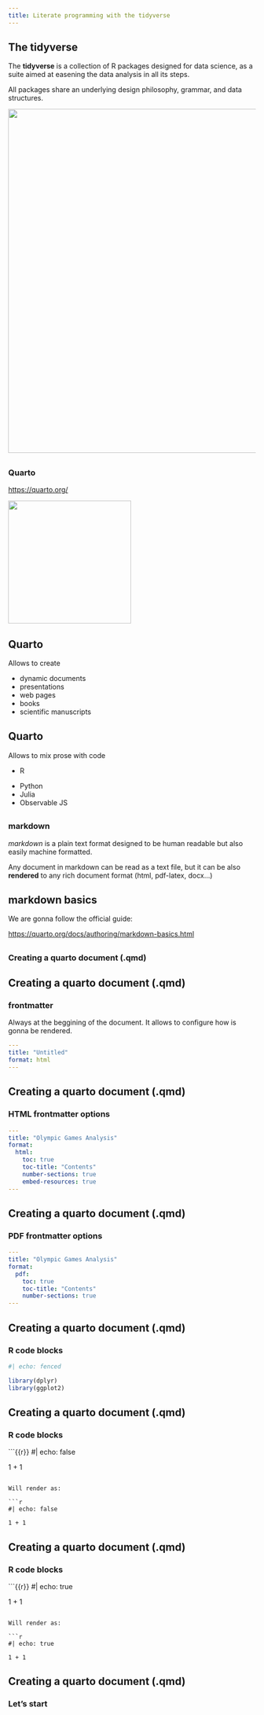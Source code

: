```yaml
---
title: Literate programming with the tidyverse
---
```


## The tidyverse

The **tidyverse** is a collection of R packages designed for data science, as a
suite aimed at easening the data analysis in all its steps.

All packages share an underlying design philosophy, grammar, and data structures. 

![](resources/img/tidyverse_schema_2.png){.nostretch width="700px" fig-align="center"}

## {.center}

### Quarto

<https://quarto.org/>

![](resources/img/quarto.png){.nostretch width="250px" fig-align="right"}

## Quarto

Allows to create

::: {.incremental}
  - dynamic documents
  - presentations
  - web pages
  - books
  - scientific manuscripts
:::

## Quarto

Allows to mix prose with code

::: {.fragment}
  - R
:::

::: {.fragment .fade-up}
  - Python
  - Julia
  - Observable JS
:::

## {.center}

### markdown

*markdown* is a plain text format designed to be human readable but also
easily machine formatted.  

Any document in markdown can be read as a text file, but it can be also
**rendered** to any rich document format (html, pdf-latex, docx...)

## markdown basics

We are gonna follow the official guide:

<https://quarto.org/docs/authoring/markdown-basics.html>

## {.center}

### Creating a quarto document (.qmd)

## Creating a quarto document (.qmd)

### frontmatter

Always at the beggining of the document. It allows to configure how is gonna
be rendered.

```.yaml
---
title: "Untitled"
format: html
---
```

## Creating a quarto document (.qmd)

### HTML frontmatter options

```.yaml
---
title: "Olympic Games Analysis"
format:
  html:
    toc: true
    toc-title: "Contents"
    number-sections: true
    embed-resources: true
---
```

## Creating a quarto document (.qmd)

### PDF frontmatter options

```.yaml
---
title: "Olympic Games Analysis"
format:
  pdf:
    toc: true
    toc-title: "Contents"
    number-sections: true
---
```

## Creating a quarto document (.qmd)

### R code blocks

```r
#| echo: fenced

library(dplyr)
library(ggplot2)
```

## Creating a quarto document (.qmd)

### R code blocks

```{{r}}
#| echo: false

1 + 1
```

Will render as:

```r
#| echo: false

1 + 1
```

## Creating a quarto document (.qmd)

### R code blocks

```{{r}}
#| echo: true

1 + 1
```

Will render as:

```r
#| echo: true

1 + 1
```


## Creating a quarto document (.qmd) {.center}

### Let's start

